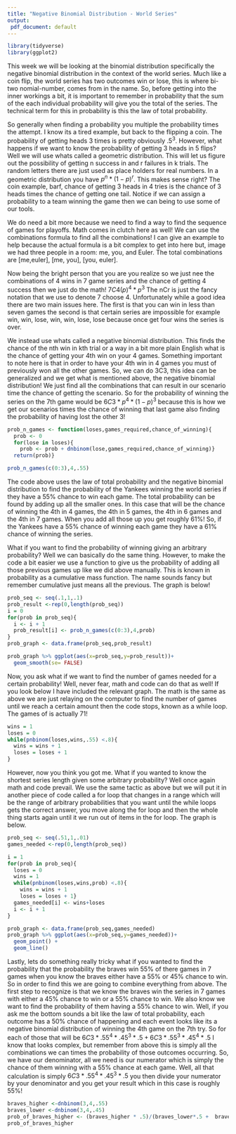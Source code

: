```yaml
---
title: "Negative Binomial Distribution - World Series"
output:
 pdf_document: default
---
```


```r
library(tidyverse)
library(ggplot2)
```

This week we will be looking at the binomial distribution specifically the negative binomial distribution in the context of the world series. Much like a coin flip, the world series has two outcomes win or lose, this is where bi- two nomial-number, comes from in the name. 
So, before getting into the inner workings a bit, it is important to remember in probability that the sum of the each individual probability will give you the total of the series. The technical term for this in probability is this the law of total probability. 

So generally when finding a probability you multiple the probability times the attempt. I know its a tired example, but back to the flipping a coin. The probability of getting heads 3 times is pretty obviously $.5^3$. However, what happens if we want to know the probability of getting 3 heads in 5 flips? Well we will use whats called a geometric distribution. This will let us figure out the possibility of getting n success in and r failures in k trials. The random letters there are just used as place holders for real numbers. In a geometric distribution you have $p^n * (1- p)^r$. This makes sense right? The coin example, barf, chance of getting 3 heads in 4 tries is the chance of 3 heads times the chance of getting one tail. Notice if we can assign a probability to a team winning the game then we can being to use some of our tools. 

We do need a bit more because we need to find a way to find the sequence of games for playoffs. Math comes in clutch here as well! We can use the combinations formula to find all the combinations! I can give an example to help because the actual formula is a bit complex to get into here but, image we had three people in a room: me, you, and Euler. The total combinations are [me,euler], [me, you], [you, euler]. 

Now being the bright person that you are you realize so we just nee the combinations of 4 wins in 7 game series and the chance of getting 4 success then we just do the math! $7C4(p)^4 * p^3$ The nCr is just the fancy notation that we use to denote 7 choose 4. Unfortunately while a good idea there are two main issues here. The first is that you can win in less than seven games the second is that certain series are impossible for example win, win, lose, win, win, lose, lose because once get four wins the series is over. 

We instead use whats called a negative binomial distribution. This finds the chance of the nth win in kth trial or a way in a bit more plain English what is the chance of getting your 4th win on your 4 games. Something important to note here is that in order to have your 4th win in 4 games you must of previously won all the other games. So, we can do 3C3, this idea can be generalized and we get what is mentioned above, the negative binomial distribution! We just find all the combinations that can result in our scenario time the chance of getting the scenario. So for the probability of winning the series on the 7th game would be $6C3 * p^4 * (1-p)^3$ because this is how we get our scenarios times the chance of winning that last game also finding the probability of having lost the other 3!

```r
prob_n_games <- function(loses,games_required,chance_of_winning){
  prob <- 0
  for(lose in loses){
    prob <- prob + dnbinom(lose,games_required,chance_of_winning)}
  return(prob)}

prob_n_games(c(0:3),4,.55)
```
The code above uses the law of total probability and the negative binomial distribution to find the probability of the Yankees winning the world series if they have a 55% chance to win each game. The total probability can be found by adding up all the smaller ones. In this case that will be the chance of winning the 4th in 4 games, the 4th in 5 games, the 4th in 6 games and the 4th in 7 games. When you add all those up you get roughly 61%! So, if the Yankees have a 55% chance of winning each game they have a 61% chance of winning the series.


What if you want to find the probability of winning giving an arbitrary probability? Well we can basically do the same thing. However, to make the code a bit easier we use a function to give us the probability of adding all those previous games up like we did above manually. This is known in probability as a cumulative mass function. The name sounds fancy but remember cumulative just means all the previous. The graph is below!
```r
prob_seq <- seq(.1,1,.1)
prob_result <-rep(0,length(prob_seq))
i = 0
for(prob in prob_seq){
  i <- i + 1
  prob_result[i] <- prob_n_games(c(0:3),4,prob)
}
prob_graph <- data.frame(prob_seq,prob_result)

prob_graph %>% ggplot(aes(x=prob_seq,y=prob_result))+
  geom_smooth(se= FALSE)
```
 
Now, you ask what if we want to find the number of games needed for a certain probability! Well, never fear, math and code can do that as well! If you look below I have included the relevant graph. The math is the same as above we are just relaying on the computer to find the number of games until we reach a certain amount then the code stops, known as a while loop. The games of is actually 71!
```r
wins = 1
loses = 0
while(pnbinom(loses,wins,.55) <.8){
  wins = wins + 1
  loses = loses + 1
}
```

However, now you think you got me. What if you wanted to know the shortest series length given some arbitrary probability? Well once again math and code prevail. We use the same tactic as above but we will put it in another piece of code called a for loop that changes in a range which will be the range of arbitrary probabilities that you want until the while loops gets the correct answer, you move along the for loop and then the whole thing starts again until it we run out of items in the for loop. The graph is below.
```r
prob_seq <- seq(.51,1,.01)
games_needed <-rep(0,length(prob_seq))

i = 1
for(prob in prob_seq){
  loses = 0 
  wins = 1
  while(pnbinom(loses,wins,prob) <.8){
    wins = wins + 1 
    loses = loses + 1}
  games_needed[i] <- wins+loses
  i <- i + 1
}

prob_graph <- data.frame(prob_seq,games_needed)
prob_graph %>% ggplot(aes(x=prob_seq,y=games_needed))+
  geom_point() +
  geom_line()
```


Lastly, lets do something really tricky what if you wanted to find the probability that the probability the braves win 55% of there games in 7 games when you know the braves either have a 55% or 45% chance to win. So in order to find this we are going to combine everything from above. The first step to recognize is that we know the braves win the series in 7 games with either a 45% chance to win or a 55% chance to win. We also know we want to find the probability of them having a 55% chance to win. Well, if you ask me the bottom sounds a bit like the law of total probability, each outcome has a 50% chance of happening and each event looks like its a negative binomial distribution of winning the 4th game on the 7th try. So for each of those that will be $6C3*.55^4*.45^3 *.5 + 6C3*.55^3*.45^4 *.5$ I know that looks complex, but remember from above this is simply all the combinations we can times the probability of those outcomes occurring. So, we have our denominator, all we need is our numerator which is simply the chance of them winning with a 55% chance at each game. Well, all that calculation is simply $6C3*.55^4*.45^3 *.5$ you then divide your numerator by your denominator and you get your result which in this case is roughly 55%! 
```r
braves_higher <-dnbinom(3,4,.55)
braves_lower <-dnbinom(3,4,.45)
prob_of_braves_higher <- (braves_higher * .5)/(braves_lower*.5 +  braves_higher * .5)
prob_of_braves_higher
```



